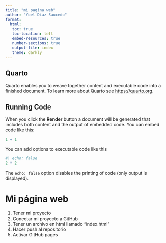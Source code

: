 ```yaml
---
title: "mi pagina web"
author: "Yoel Díaz Saucedo"
format:
  html:
   toc: true
   toc-location: left
   embed-resources: true
   number-sections: true
   output-file: index
   theme: darkly
---
```


## Quarto

Quarto enables you to weave together content and executable code into a finished document. To learn more about Quarto see <https://quarto.org>.

## Running Code

When you click the **Render** button a document will be generated that includes both content and the output of embedded code. You can embed code like this:

```r
1 + 1
```

You can add options to executable code like this

```r
#| echo: false
2 * 2
```

The `echo: false` option disables the printing of code (only output is displayed).

# Mi página web

1.  Tener mi proyecto
2.  Conectar mi proyecto a GitHub
3.  Tener un archivo en html llamado "index.html"
4.  Hacer push al repositorio
5.  Activar GitHub pages
